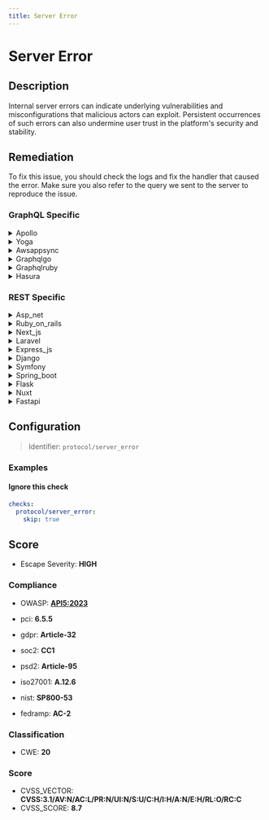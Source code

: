 ```yaml
---
title: Server Error
---
```


# Server Error

## Description

Internal server errors can indicate underlying vulnerabilities and misconfigurations that malicious actors can exploit. Persistent occurrences of such errors can also undermine user trust in the platform's security and stability.


## Remediation

To fix this issue, you should check the logs and fix the handler that caused the error.
Make sure you also refer to the query we sent to the server to reproduce the issue.



### GraphQL Specific

<details>
    <summary>Apollo</summary>

To address server errors in the Apollo framework engine, ensure that your resolvers are correctly implemented and handle exceptions properly. Use try-catch blocks to catch unexpected errors and return user-friendly error messages. Additionally, validate input data to prevent invalid queries from causing errors. Monitor your server's performance and logs to identify and fix issues promptly. Keep the Apollo server and its dependencies up to date with the latest security patches and performance improvements.

</details>

<details>
    <summary>Yoga</summary>

To address the 'Server Error' in the Yoga framework engine, ensure that the server-side code is properly handling exceptions and providing meaningful error messages. Check the server logs for detailed error information, verify the configurations, and ensure all dependencies are correctly installed and up-to-date. If the error persists, consider reaching out to the Yoga framework community or consulting the documentation for specific guidance related to the error encountered.

</details>

<details>
    <summary>Awsappsync</summary>

To address a server error in the AWS AppSync framework engine, ensure that your GraphQL schema is correctly defined and that the resolvers are properly configured. Check the CloudWatch logs for any specific error messages and take corrective actions based on the logs. Additionally, confirm that your AWS IAM roles and permissions are set up correctly to allow AppSync to access the necessary resources. If the issue persists, consider increasing the memory or timeout settings for your Lambda functions if they are part of the data source. Lastly, consult the AWS AppSync documentation for troubleshooting guidance or reach out to AWS support for further assistance.

</details>

<details>
    <summary>Graphqlgo</summary>

To address server errors in a GraphQL Go framework engine, ensure that your resolvers handle errors gracefully and return meaningful error messages to the client. Implement proper error logging to monitor and troubleshoot issues. Use middleware for error handling to catch and format errors consistently. Additionally, validate and sanitize all inputs to prevent injection attacks, and consider using a well-maintained library to help manage these concerns.

</details>

<details>
    <summary>Graphqlruby</summary>

Ensure that the GraphQL Ruby framework is updated to the latest version to address any known vulnerabilities. Implement proper error handling to avoid exposing stack traces or sensitive information to the client. Use parameterized queries to prevent injection attacks, and consider implementing rate limiting and authentication to protect against abusive requests. Regularly review your schema and resolvers for security best practices.

</details>

<details>
    <summary>Hasura</summary>

To address server errors in the Hasura framework, ensure that your GraphQL queries are correctly structured and that the Hasura engine has the appropriate permissions to access the underlying database. Check the error logs for specific messages and consider increasing logging levels for more detailed information. Verify that all required services and dependencies are running and properly configured. If the issue persists, consult the Hasura documentation and community forums for troubleshooting guidance or consider reaching out to Hasura support for professional assistance.

</details>


### REST Specific

<details>
    <summary>Asp_net</summary>

Ensure that all exception handling in the ASP.NET application is robust, logging detailed error information to a secure location while presenting generic error messages to users. Regularly review logs to identify and address underlying issues. Update the web.config file to disable detailed error messages to users and enable custom error pages. Additionally, conduct thorough testing and code reviews to prevent common vulnerabilities that may lead to internal server errors.

</details>

<details>
    <summary>Ruby_on_rails</summary>

Ensure that the Ruby on Rails application is running the latest stable version to benefit from security patches. Regularly update all dependencies, and employ comprehensive error handling to prevent detailed error messages from being displayed to users. Utilize Rails' built-in security features such as Active Record validations and strong parameters to mitigate risks of SQL injection and other vulnerabilities.

</details>

<details>
    <summary>Next_js</summary>

Ensure that your Next.js application is running on the latest stable version to benefit from security patches and performance improvements. Regularly update dependencies, and use error handling middleware to catch and address internal server errors. Implement comprehensive logging to monitor and quickly respond to any unexpected behavior or errors.

</details>

<details>
    <summary>Laravel</summary>

Ensure that Laravel's environment configuration files are correctly set up to handle errors and exceptions. Utilize the built-in logging features to monitor and record issues. Regularly update the Laravel framework and all dependencies to their latest versions to patch known vulnerabilities. Implement thorough testing of all routes and middleware to catch potential errors in the development stage. Additionally, consider setting up a custom error page to handle 500 Internal Server Errors gracefully, informing users that the issue is being addressed.

</details>

<details>
    <summary>Express_js</summary>

Ensure that all routes in the Express.js application have proper error handling. Use middleware for catching and logging errors and for sending appropriate error responses to the client. Regularly update the Express.js framework and all dependencies to their latest secure versions to mitigate known vulnerabilities. Additionally, implement rate limiting and input validation to protect against common attack vectors.

</details>

<details>
    <summary>Django</summary>

Ensure Django settings are configured correctly, particularly DEBUG mode, which should be set to False in production to prevent sensitive data exposure. Regularly update Django to the latest version to patch known vulnerabilities. Use Django's built-in logging to monitor and record server errors for timely investigation and resolution.

</details>

<details>
    <summary>Symfony</summary>

Ensure that the Symfony framework and all associated bundles are up to date with the latest security patches. Utilize Symfony's built-in functions to handle exceptions and log errors for further analysis. Regularly review and audit the code to identify potential security issues. Implement proper error handling to prevent information leakage and configure the server to display generic error messages to users while detailed logs are kept secure on the server.

</details>

<details>
    <summary>Spring_boot</summary>

Ensure that the Spring Boot application is using the latest stable version with security patches applied. Regularly review and update dependencies to mitigate known vulnerabilities. Implement comprehensive error handling to prevent detailed error messages from being displayed to users, and log errors internally for analysis. Configure a custom error page to handle internal server errors gracefully.

</details>

<details>
    <summary>Flask</summary>

Ensure that Flask applications are running in a production-ready environment with a proper WSGI server, such as Gunicorn, and are behind a reverse proxy like Nginx. Implement comprehensive error handling to catch exceptions and log errors without exposing sensitive information to the users. Regularly update Flask and its dependencies to mitigate known vulnerabilities.

</details>

<details>
    <summary>Nuxt</summary>

Ensure that all dependencies are up-to-date and that the Nuxt.js configuration is properly set to handle exceptions and errors gracefully. Implement comprehensive logging to track down the source of internal server errors and address them promptly. Regularly review and test the application for potential vulnerabilities and performance bottlenecks.

</details>

<details>
    <summary>Fastapi</summary>

For FastAPI applications, ensure that exception handling is properly implemented to catch and log errors without exposing sensitive information. Use FastAPI's built-in RequestValidationError for input validation and HTTPException for standard error responses. Regularly review and update dependencies to mitigate known vulnerabilities.

</details>

## Configuration

> Identifier: `protocol/server_error`



### Examples



#### Ignore this check

```yaml
checks:
  protocol/server_error:
    skip: true
```




## Score

- Escape Severity: **<span className="high-severity">HIGH</span>**

### Compliance

- OWASP: **[API5:2023](https://github.com/OWASP/API-Security/blob/master/editions/2023/en/0xa5-broken-function-level-authorization.md)**

- pci: **6.5.5**
- gdpr: **Article-32**
- soc2: **CC1**
- psd2: **Article-95**
- iso27001: **A.12.6**
- nist: **SP800-53**
- fedramp: **AC-2**

### Classification

- CWE: **20**




### Score

- CVSS_VECTOR: **CVSS:3.1/AV:N/AC:L/PR:N/UI:N/S:U/C:H/I:H/A:N/E:H/RL:O/RC:C**
- CVSS_SCORE: **8.7**

